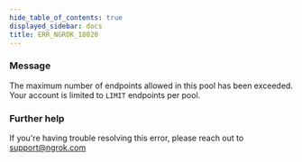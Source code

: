 ```yaml
---
hide_table_of_contents: true
displayed_sidebar: docs
title: ERR_NGROK_18020
---
```


### Message

The maximum number of endpoints allowed in this pool has been exceeded. Your account is limited to `LIMIT` endpoints per pool.

### Further help

If you're having trouble resolving this error, please reach out to [support@ngrok.com](mailto:support@ngrok.com?subject=Help%20with%20ERR_NGROK_18020)
